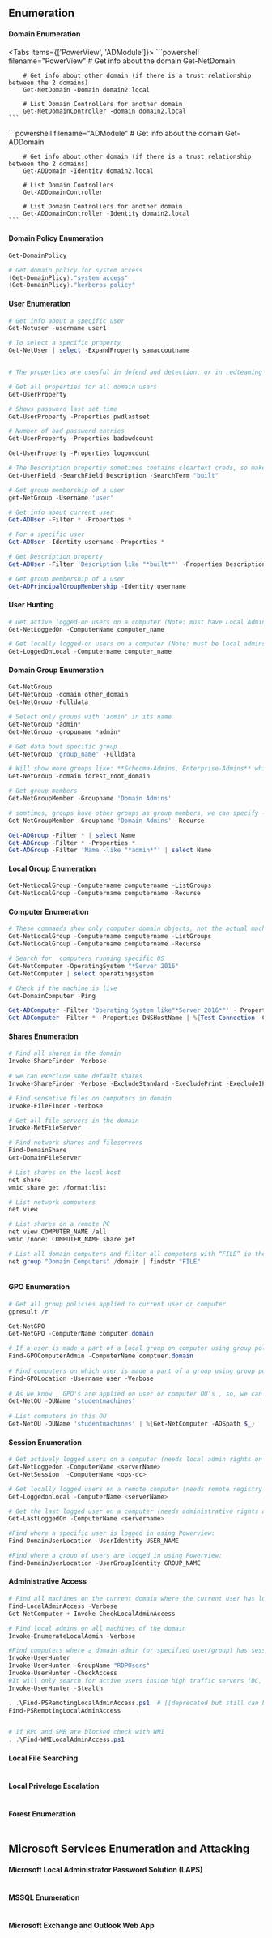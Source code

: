  

## Enumeration

#### Domain Enumeration
<Tabs items={['PowerView', 'ADModule']}>
  <Tab>
    ```powershell filename="PowerView"
        # Get info about the domain
        Get-NetDomain

        # Get info about other domain (if there is a trust relationship between the 2 domains)
        Get-NetDomain -Domain domain2.local 

        # List Domain Controllers for another domain
        Get-NetDomainController -domain domain2.local
    ```
  </Tab>
  <Tab>
    ```powershell filename="ADModule"
        # Get info about the domain 
        Get-ADDomain

        # Get info about other domain (if there is a trust relationship between the 2 domains)
        Get-ADDomain -Identity domain2.local

        # List Domain Controllers
        Get-ADDomainController

        # List Domain Controllers for another domain
        Get-ADDomainController -Identity domain2.local
    ```
  </Tab>

 
</Tabs>





#### Domain Policy Enumeration
```powershell filename="ADModule"
Get-DomainPolicy

# Get domain policy for system access
(Get-DomainPlicy)."system access"  
(Get-DomainPlicy)."kerberos policy"
```

#### User Enumeration
```powershell filename="PowerView"
# Get info about a specific user
Get-Netuser -username user1

# To select a specific property
Get-NetUser | select -ExpandProperty samaccoutname


# The properties are usesful in defend and detection, or in redteaming to know decoy users and honey credentials used to decieve attackers

# Get all properties for all domain users
Get-UserProperty

# Shows password last set time
Get-UserProperty -Properties pwdlastset

# Number of bad password entries
Get-UserProperty -Properties badpwdcount

Get-UserProperty -Properties logoncount

# The Description propertiy sometimes contains cleartext creds, so make sure to have a look on it  
Get-UserField -SearchField Description -SearchTerm "built"

# Get group membership of a user
get-NetGroup -Username 'user'
```

```powershell filename="ADModule"
# Get info about current user
Get-ADUser -Filter * -Properties *

# For a specific user
Get-ADUser -Identity username -Properties *

# Get Description property
Get-ADUser -Filter 'Description like "*built*"' -Properties Description | select name, Description

# Get group membership of a user
Get-ADPrincipalGroupMembership -Identity username
```

#### User Hunting
```powershell filename="Using  PowerView"
# Get active logged-on users on a computer (Note: must have Local Admin privs on that machine)
Get-NetLoggedOn -ComputerName computer_name

# Get locally logged-on users on a computer (Note: must be local admins, and remote registery must  be runnong on the target [remote registry is started by default])
Get-LoggedOnLocal -Computername computer_name 
```

#### Domain Group Enumeration

```powershell filename="PowerView"
Get-NetGroup  
Get-NetGroup -domain other_domain  
Get-NetGroup -Fulldata

# Select only groups with 'admin' in its name 
Get-NetGroup *admin*  
Get-NetGroup -gropuname *admin*

# Get data bout specific group
Get-NetGroup 'group_name' -Fulldata 

# Will show more groups like: **Schecma-Admins, Enterprise-Admins** which are only available on the forest root domain
Get-NetGroup -domain forest_root_domain

# Get group members
Get-NetGroupMember -Groupname 'Domain Admins'

# somtimes, groups have other groups as group members, we can specify -Recurse to recursively enumerate all gorups and their subgroups
Get-NetGroupMember -Groupname 'Domain Admins' -Recurse
```


```powershell filename="ADModule"
Get-ADGroup -Filter * | select Name  
Get-ADGroup -Filter * -Properties *  
Get-ADGroup -Filter 'Name -like "*admin*"' | select Name
```

#### Local Group Enumeration
```powershell filename="PowerView"
Get-NetLocalGroup -Computername computername -ListGroups  
Get-NetLocalGroup -Computername computername -Recurse
```

#### Computer  Enumeration
```powershell filename="PowerView"
# These commands show only computer domain objects, not the actual machines
Get-NetLocalGroup -Computername computername -ListGroups  
Get-NetLocalGroup -Computername computername -Recurse

# Search for  computers running specific OS
Get-NetComputer -OperatingSystem "*Server 2016"  
Get-NetComputer | select operatingsystem  

# Check if the machine is live
Get-DomainComputer -Ping 
```

```powershell filename="ADModule"
Get-ADComputer -Filter 'Operating System like"*Server 2016*"' - Properties OperatingSystem | select Name, Operatingsystem  
Get-ADComputer -Filter * -Properties DNSHostName | %{Test-Connection -Count 1 -ComputerName $_.DNSHostName}
```

#### Shares Enumeration
```powershell file-path="PowerView"
# Find all shares in the domain
Invoke-ShareFinder -Verbose  
  
# we can execlude some default shares  
Invoke-ShareFinder -Verbose -ExcludeStandard -ExecludePrint -ExecludeIPC

# Find sensetive files on computers in domain
Invoke-FileFinder -Verbose   

# Get all file servers in the domain
Invoke-NetFileServer

# Find network shares and fileservers
Find-DomainShare
Get-DomainFileServer
```

```powershell
# List shares on the local host
net share
wmic share get /format:list

# List network computers
net view

# List shares on a remote PC
net view COMPUTER_NAME /all
wmic /node: COMPUTER_NAME share get

# List all domain computers and filter all computers with “FILE” in their name
net group "Domain Computers" /domain | findstr "FILE"



```

#### GPO Enumeration
```powershell filename="gpresult-tool"
# Get all group policies applied to current user or computer
gpresult /r
```

```powershell filename="PowerView"
Get-NetGPO  
Get-NetGPO -ComputerName computer.domain  

# If a user is made a part of a local group on computer using group policy, then we can enumerate those users using  
Find-GPOComputerAdmin -ComputerName comptuer.domain  
  
# Find computers on which user is made a part of a group using group policy  
Find-GPOLocation -Username user -Verbose  
  
# As we know , GPO's are applied on user or computer OU's , so, we can enumearte GPO's  
Get-NetOU -OUName 'studentmachines'  
  
# List computers in this OU  
Get-NetOU -OUName 'studentmachines' | %{Get-NetComputer -ADSpath $_}
```

#### Session  Enumeration
```powershell filename="PowerView"
# Get actively logged users on a computer (needs local admin rights on the target)
Get-NetLoggedon -ComputerName <serverName>
Get-NetSession  -ComputerName <ops-dc>

# Get locally logged users on a remote computer (needs remote registry on the target - started by-default on server OS)
Get-LoggedonLocal -ComputerName <serverName>

# Get the last logged user on a computer (needs administrative rights and remote registry on the target)
Get-LastLoggedOn -ComputerName <servername>

#Find where a specific user is logged in using Powerview:
Find-DomainUserLocation -UserIdentity USER_NAME

#Find where a group of users are logged in using Powerview:
Find-DomainUserLocation -UserGroupIdentity GROUP_NAME
```

#### Administrative Access
```powershell filename="PowerView"
# Find all machines on the current domain where the current user has local admin access
Find-LocalAdminAccess -Verbose
Get-NetComputer + Invoke-CheckLocalAdminAccess

# Find local admins on all machines of the domain
Invoke-EnumerateLocalAdmin -Verbose

#Find computers where a domain admin (or specified user/group) has sessions
Invoke-UserHunter
Invoke-UserHunter -GroupName "RDPUsers"
Invoke-UserHunter -CheckAccess
#It will only search for active users inside high traffic servers (DC, File Servers and Distributed File servers)
Invoke-UserHunter -Stealth
```

```powershell 
. .\Find-PSRemotingLocalAdminAccess.ps1  # [[deprecated but still can be found online]]
Find-PSRemotingLocalAdminAccess


# If RPC and SMB are blocked check with WMI
. .\Find-WMILocalAdminAccess.ps1
```


#### Local File Searching
```

```

#### Local Privelege Escalation
```

```

#### Forest Enumeration
```

```


## Microsoft Services Enumeration and Attacking

#### Microsoft Local Administrator Password Solution (LAPS)
```

```

#### MSSQL Enumeration
```
```

#### Microsoft Exchange and Outlook Web App
```
```

